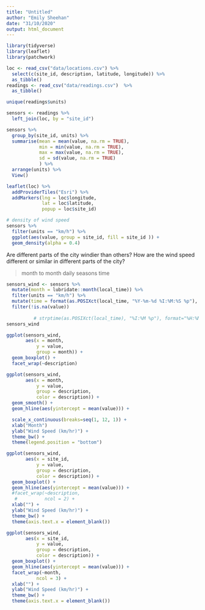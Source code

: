 ```yaml
---
title: "Untitled"
author: "Emily Sheehan"
date: "31/10/2020"
output: html_document
---
```


```r
library(tidyverse)
library(leaflet)
library(patchwork)
```

```r
loc <- read_csv("data/locations.csv") %>% 
  select(c(site_id, description, latitude, longitude)) %>% 
  as_tibble()
readings <- read_csv("data/readings.csv")  %>% 
  as_tibble()
```

```r
unique(readings$units)
```

```r
sensors <- readings %>% 
  left_join(loc, by = "site_id") 
```

```r
sensors %>% 
  group_by(site_id, units) %>% 
  summarise(mean = mean(value, na.rm = TRUE),
            min = min(value, na.rm = TRUE),
            max = max(value, na.rm = TRUE),
            sd = sd(value, na.rm = TRUE)
            ) %>% 
  arrange(units) %>% 
  View()
```

```r
leaflet(loc) %>% 
  addProviderTiles("Esri") %>% 
  addMarkers(lng = loc$longitude,
             lat = loc$latitude,
             popup = loc$site_id)
```

```r
# density of wind speed
sensors %>% 
  filter(units == "km/h") %>% 
  ggplot(aes(value, group = site_id, fill = site_id )) +
  geom_density(alpha = 0.4) 
```
Are different parts of the city windier than others? How are the wind speed different or similar in different parts of
the city?

> month to month
> daily
> seasons
> time


```r
sensors_wind <- sensors %>%
  mutate(month = lubridate::month(local_time)) %>%
  filter(units == "km/h") %>%
  mutate(time = format(as.POSIXct(local_time, "%Y-%m-%d %I:%M:%S %p"), format = "%H:%M")) %>%
  filter(!is.na(value))
           
          # strptime(as.POSIXct(local_time), "%I:%M %p"), format="%H:%M:%S"))
sensors_wind
```





```r
ggplot(sensors_wind,
       aes(x = month,
           y = value,
           group = month)) +
  geom_boxplot() +
  facet_wrap(~description)
```



```r
ggplot(sensors_wind,
       aes(x = month,
           y = value,
           group = description,
           color = description)) +
  geom_smooth() +
  geom_hline(aes(yintercept = mean(value))) +

  scale_x_continuous(breaks=seq(1, 12, 1)) +
  xlab("Month")
  ylab("Wind Speed (km/hr)") +
  theme_bw() +
  theme(legend.position = "bottom")
```

```r
ggplot(sensors_wind,
       aes(x = site_id,
           y = value,
           group = description,
           color = description)) +
  geom_boxplot() +
  geom_hline(aes(yintercept = mean(value))) +
  #facet_wrap(~description, 
   #          ncol = 2) +
  xlab("") +
  ylab("Wind Speed (km/hr)") +
  theme_bw() +
  theme(axis.text.x = element_blank()) 

```
```r
ggplot(sensors_wind,
       aes(x = site_id,
           y = value,
           group = description,
           color = description)) +
  geom_boxplot() +
  geom_hline(aes(yintercept = mean(value))) +
  facet_wrap(~month, 
           ncol = 3) +
  xlab("") +
  ylab("Wind Speed (km/hr)") +
  theme_bw() +
  theme(axis.text.x = element_blank()) 

```

